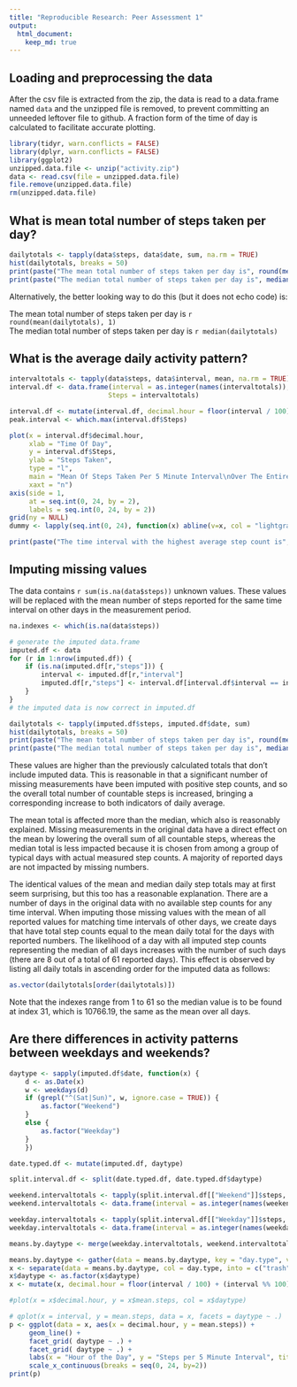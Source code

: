 ```yaml
---
title: "Reproducible Research: Peer Assessment 1"
output: 
  html_document:
    keep_md: true
---
```



## Loading and preprocessing the data

After the csv file is extracted from the zip, the data is read to a data.frame named `data` and the unzipped file is removed, to prevent committing an unneeded leftover file to github.  A fraction form of the time of day is calculated to facilitate accurate plotting. 


```r
library(tidyr, warn.conflicts = FALSE)
library(dplyr, warn.conflicts = FALSE)
library(ggplot2)
unzipped.data.file <- unzip("activity.zip")
data <- read.csv(file = unzipped.data.file)
file.remove(unzipped.data.file)
rm(unzipped.data.file)
```


## What is mean total number of steps taken per day?

```r
dailytotals <- tapply(data$steps, data$date, sum, na.rm = TRUE)
hist(dailytotals, breaks = 50)
print(paste("The mean total number of steps taken per day is", round(mean(dailytotals), 1)))
print(paste("The median total number of steps taken per day is", median(dailytotals)))
```
Alternatively, the better looking way to do this (but it does not echo code) is:

The mean total number of steps taken per day is `r round(mean(dailytotals), 1)`  
The median total number of steps taken per day is `r median(dailytotals)`


## What is the average daily activity pattern?

```r
intervaltotals <- tapply(data$steps, data$interval, mean, na.rm = TRUE)
interval.df <- data.frame(interval = as.integer(names(intervaltotals)), 
                         Steps = intervaltotals)

interval.df <- mutate(interval.df, decimal.hour = floor(interval / 100) + (interval %% 100) / 60)
peak.interval <- which.max(interval.df$Steps)

plot(x = interval.df$decimal.hour, 
     xlab = "Time Of Day",
     y = interval.df$Steps, 
     ylab = "Steps Taken",
     type = "l",
     main = "Mean Of Steps Taken Per 5 Minute Interval\nOver The Entire Measurement Period",
     xaxt = "n")
axis(side = 1,
     at = seq.int(0, 24, by = 2),
     labels = seq.int(0, 24, by = 2))
grid(ny = NULL)
dummy <- lapply(seq.int(0, 24), function(x) abline(v=x, col = "lightgray", lty = "dotted"))

print(paste("The time interval with the highest average step count is", interval.df$interval[peak.interval]))
```

## Imputing missing values

The data contains `r sum(is.na(data$steps))` unknown values.  These values will be replaced with the mean number of steps reported for the same time interval on other days in the measurement period.  

```r
na.indexes <- which(is.na(data$steps))

# generate the imputed data.frame
imputed.df <- data
for (r in 1:nrow(imputed.df)) {
    if (is.na(imputed.df[r,"steps"])) {
        interval <- imputed.df[r,"interval"]
        imputed.df[r,"steps"] <- interval.df[interval.df$interval == interval,"Steps"]
    }
}
# the imputed data is now correct in imputed.df

dailytotals <- tapply(imputed.df$steps, imputed.df$date, sum)
hist(dailytotals, breaks = 50)
print(paste("The mean total number of steps taken per day is", round(mean(dailytotals), 1)))
print(paste("The median total number of steps taken per day is", median(dailytotals)))

```
These values are higher than the previously calculated totals that don't include imputed data.  This is reasonable in that a significant number of missing measurements have been imputed with positive step counts, and so the overall total number of countable steps is increased, bringing a corresponding increase to both indicators of daily average. 

The mean total is affected more than the median, which also is reasonably explained.  Missing measurements in the original data have a direct effect on the mean by lowering the overall sum of all countable steps, whereas the median total is less impacted because it is chosen from among a group of typical days with actual measured step counts.  A majority of reported days are not impacted by missing numbers. 

The identical values of the mean and median daily step totals may at first seem surprising, but this too has a reasonable explanation.  There are a number of days in the original data with no available step counts for any time interval.  When imputing those missing values with the mean of all reported values for matching time intervals of other days, we create days that have total step counts equal to the mean daily total for the days with reported numbers.  The likelihood of a day with all imputed step counts representing the median of all days increases with the number of such days (there are 8 out of a total of 61 reported days).  This effect is observed by listing all daily totals in ascending order for the imputed data as follows:
```r
as.vector(dailytotals[order(dailytotals)])
```
Note that the indexes range from 1 to 61 so the median value is to be found at index 31, which is 10766.19, the same as the mean over all days.  

## Are there differences in activity patterns between weekdays and weekends?

```r
daytype <- sapply(imputed.df$date, function(x) {
    d <- as.Date(x)
    w <- weekdays(d)
    if (grepl("^(Sat|Sun)", w, ignore.case = TRUE)) {
        as.factor("Weekend")
    }
    else {
        as.factor("Weekday")
    }
    })

date.typed.df <- mutate(imputed.df, daytype)

split.interval.df <- split(date.typed.df, date.typed.df$daytype)

weekend.intervaltotals <- tapply(split.interval.df[["Weekend"]]$steps, split.interval.df[["Weekend"]]$interval, mean, na.rm = TRUE)
weekend.intervaltotals <- data.frame(interval = as.integer(names(weekend.intervaltotals)), mean.steps = weekend.intervaltotals)

weekday.intervaltotals <- tapply(split.interval.df[["Weekday"]]$steps, split.interval.df[["Weekday"]]$interval, mean, na.rm = TRUE)
weekday.intervaltotals <- data.frame(interval = as.integer(names(weekday.intervaltotals)), mean.steps = weekday.intervaltotals)

means.by.daytype <- merge(weekday.intervaltotals, weekend.intervaltotals, by = "interval", suffixes = c(".Weekday", ".Weekend"))

means.by.daytype <- gather(data = means.by.daytype, key = "day.type", value = "mean.steps", -interval)
x <- separate(data = means.by.daytype, col = day.type, into = c("trash", "daytype"), sep = 11, remove = TRUE)
x$daytype <- as.factor(x$daytype)
x <- mutate(x, decimal.hour = floor(interval / 100) + (interval %% 100) / 60)

#plot(x = x$decimal.hour, y = x$mean.steps, col = x$daytype)

# qplot(x = interval, y = mean.steps, data = x, facets = daytype ~ .)
p <- ggplot(data = x, aes(x = decimal.hour, y = mean.steps)) +
     geom_line() + 
     facet_grid( daytype ~ .) + 
     facet_grid( daytype ~ .) +
     labs(x = "Hour of the Day", y = "Steps per 5 Minute Interval", title = "Comparison of Weekdays and Weekends") +
     scale_x_continuous(breaks = seq(0, 24, by=2))
print(p)
```

